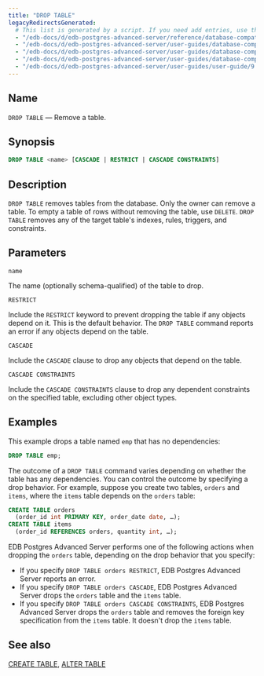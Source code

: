 ```yaml
---
title: "DROP TABLE"
legacyRedirectsGenerated:
  # This list is generated by a script. If you need add entries, use the `legacyRedirects` key.
  - "/edb-docs/d/edb-postgres-advanced-server/reference/database-compatibility-for-oracle-developers-reference-guide/9.6/Database_Compatibility_for_Oracle_Developers_Reference_Guide.1.071.html"
  - "/edb-docs/d/edb-postgres-advanced-server/user-guides/database-compatibility-for-oracle-developers-guide/9.6/Database_Compatibility_for_Oracle_Developers_Guide_v9.6.1.112.html"
  - "/edb-docs/d/edb-postgres-advanced-server/user-guides/database-compatibility-for-oracle-developers-guide/9.5/Database_Compatibility_for_Oracle_Developers_Guide.1.337.html"
  - "/edb-docs/d/edb-postgres-advanced-server/user-guides/database-compatibility-for-oracle-developers-guide/9.5/Database_Compatibility_for_Oracle_Developers_Guide.1.097.html"
  - "/edb-docs/d/edb-postgres-advanced-server/user-guides/user-guide/9.5/EDB_Postgres_Enterprise_Guide.1.061.html"
---
```


<div id="drop_table" class="registered_link"></div>

## Name

`DROP TABLE` &mdash; Remove a table.

## Synopsis

```sql
DROP TABLE <name> [CASCADE | RESTRICT | CASCADE CONSTRAINTS]
```

## Description

`DROP TABLE` removes tables from the database. Only the owner can remove a table. To empty a table of rows without removing the table, use `DELETE`. `DROP TABLE` removes any of the target table's indexes, rules, triggers, and constraints.

## Parameters

`name`

  The name (optionally schema-qualified) of the table to drop.

`RESTRICT`

  Include the `RESTRICT` keyword to prevent dropping the table if any objects depend on it. This is the default behavior. The `DROP TABLE` command reports an error if any objects depend on the table.

`CASCADE`

  Include the `CASCADE` clause to drop any objects that depend on the table.

`CASCADE CONSTRAINTS`

  Include the `CASCADE CONSTRAINTS` clause to drop any dependent constraints on the specified table, excluding other object types.

## Examples

This example drops a table named `emp` that has no dependencies:

```sql
DROP TABLE emp;
```

The outcome of a `DROP TABLE` command varies depending on whether the table has any dependencies. You can control the outcome by specifying a drop behavior. For example, suppose you create two tables, `orders` and `items`, where the `items` table depends on the `orders` table:

```sql
CREATE TABLE orders
  (order_id int PRIMARY KEY, order_date date, …);
CREATE TABLE items
  (order_id REFERENCES orders, quantity int, …);
```

EDB Postgres Advanced Server performs one of the following actions when dropping the `orders` table, depending on the drop behavior that you specify:

-   If you specify `DROP TABLE orders RESTRICT`, EDB Postgres Advanced Server reports an error.
-   If you specify `DROP TABLE orders CASCADE`, EDB Postgres Advanced Server drops the `orders` table and the `items` table.
-   If you specify `DROP TABLE orders CASCADE CONSTRAINTS`, EDB Postgres Advanced Server drops the `orders` table and removes the foreign key specification from the `items` table. It doesn't drop the `items` table.

## See also

[CREATE TABLE](36_create_table/#create_table), [ALTER TABLE](12_alter_table/#alter_table)

